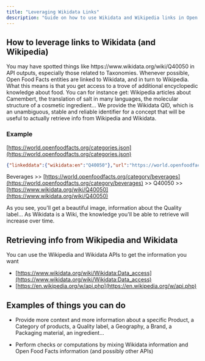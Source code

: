 ```yaml
---
title: "Leveraging Wikidata Links"
description: "Guide on how to use Wikidata and Wikipedia links in Open Food Facts API to access encyclopedic knowledge about food entities"
---
```



## How to leverage links to Wikidata (and Wikipedia)
<Steps>
<Step title="Understanding Wikidata Links">
You may have spotted things like https://www.wikidata.org/wiki/Q40050 in API outputs, especially those related to Taxonomies.
</Step>
<Step title="Accessing Encyclopedic Knowledge">
Whenever possible, Open Food Facts entities are linked to Wikidata, and in turn to Wikipedia. What this means is that you get access to a trove of additional encyclopedic knowledge about food. You can for instance get: Wikipedia articles about Camembert, the translation of salt in many languages, the molecular structure of a cosmetic ingredient...
</Step>
<Step title="Unambiguous Identifiers">
We provide the Wikidata QID, which is an unambiguous, stable and reliable identifier for a concept that will be useful to actually retrieve info from Wikipedia and Wikidata.
</Step>
</Steps>

### Example
[https://world.openfoodfacts.org/categories.json](https://world.openfoodfacts.org/categories.json)
```json title="Category Data Example"
{"linkeddata":{"wikidata:en":"Q40050"},"url":"https://world.openfoodfacts.net/category/beverages","name":"Beverages","id":"en:beverages","products":14196}
```
Beverages >> [https://world.openfoodfacts.org/category/beverages](https://world.openfoodfacts.org/category/beverages) >> Q40050 >> [https://www.wikidata.org/wiki/Q40050](https://www.wikidata.org/wiki/Q40050)

As you see, you'll get a beautiful image, information about the Quality label... As Wikidata is a Wiki, the knowledge you'll be able to retrieve will increase over time.

## Retrieving info from Wikipedia and Wikidata

You can use the Wikipedia and Wikidata APIs to get the information you want

* [https://www.wikidata.org/wiki/Wikidata:Data_access](https://www.wikidata.org/wiki/Wikidata:Data_access)
* [https://en.wikipedia.org/w/api.php](https://en.wikipedia.org/w/api.php)

## Examples of things you can do

- Provide more context and more information about a specific Product, a Category of products, a Quality label, a Geography, a Brand, a Packaging material, an ingredient...
* Perform checks or computations by mixing Wikidata information and Open Food Facts information (and possibly other APIs)
